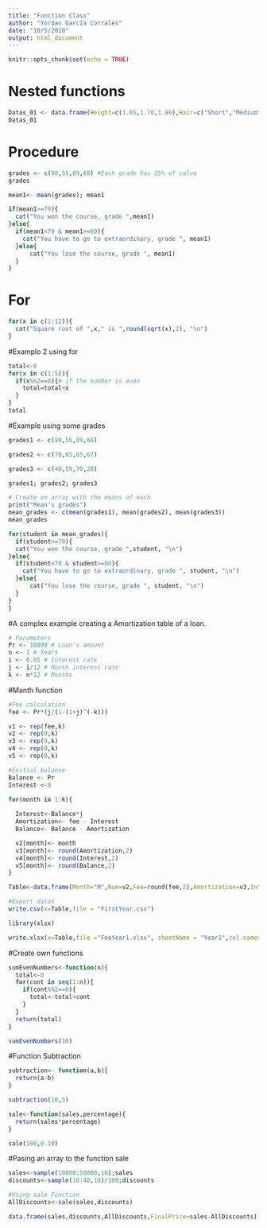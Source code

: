 ---
title: "Function Class"
author: "Yordan García Corrales"
date: "10/5/2020"
output: html_document
---

```{r setup, include=FALSE}
knitr::opts_chunk$set(echo = TRUE)
```

# Nested functions
```{r}
Datas_01 <- data.frame(Height=c(1.65,1.70,1.89),Hair=c("Short","Medium","Large"))
Datas_01
```

# Procedure 
```{r}
grades <- c(90,55,89,68) #Each grade has 25% of value
grades

mean1<- mean(grades); mean1

if(mean1>=70){
  cat("You won the course, grade ",mean1)
}else{
  if(mean1<70 & mean1>=60){
    cat("You have to go to extraordinary, grade ", mean1)
  }else{
      cat("You lose the course, grade ", mean1)
  }
}
```

# For
```{r}
for(x in c(1:12)){
  cat("Square root of ",x," is ",round(sqrt(x),2), "\n")
}
```
#Examplo 2 using for
```{r}
total<-0
for(x in c(1:5)){
  if(x%%2==0){# if the number is even
    total=total+x
  }
}
total
```
#Example using some grades
```{r}
grades1 <- c(90,55,89,68)

grades2 <- c(70,65,65,67)

grades3 <- c(40,59,70,20)

grades1; grades2; grades3

# Create an array with the means of each
print("Mean's grades")
mean_grades <- c(mean(grades1), mean(grades2), mean(grades3))
mean_grades

for(student in mean_grades){
  if(student>=70){
  cat("You won the course, grade ",student, "\n")
}else{
  if(student<70 & student>=60){
    cat("You have to go to extraordinary, grade ", student, "\n")
  }else{
      cat("You lose the course, grade ", student, "\n")
  }
}
}
```
#A complex example creating a Amortization table of a loan.
```{r}

# Parameters
Pr <- 10000 # Loan's amount 
n <- 1 # Years
i <- 0.05 # Interest rate
j <- i/12 # Month interest rate
k <- n*12 # Months
```

#Manth function
```{r}
#Fee calculation
fee <- Pr*(j/(1-(1+j)^(-k)))

v1 <- rep(fee,k)
v2 <- rep(0,k)
v3 <- rep(0,k)
v4 <- rep(0,k)
v5 <- rep(0,k)

#Initial balance
Balance <- Pr
Interest <-0

for(month in 1:k){
  
  Interest<-Balance*j
  Amortization<- fee - Interest
  Balance<- Balance - Amortization

  v2[month]<- month
  v3[month]<- round(Amortization,2)
  v4[month]<- round(Interest,2)
  v5[month]<- round(Balance,2)
}

Table<-data.frame(Month="M",Num=v2,Fee=round(fee,2),Amortization=v3,Interest=v4,Balance=v5)

#Export datas
write.csv(x=Table,file = "FirstYear.csv")

library(xlsx)

write.xlsx(x=Table,file ="FeeYear1.xlsx", sheetName = "Year1",col.names = T,row.names = F)
```

#Create own functions
```{r}
sumEvenNumbers<-function(n){
  total<-0
  for(cont in seq(1:n)){
    if(cont%%2==0){
      total<-total+cont
    }
  }
  return(total)
}

sumEvenNumbers(10)
```

#Function Subtraction
```{r}
subtraction<- function(a,b){
  return(a-b)
}

subtraction(10,5)
```


```{r}
sale<-function(sales,percentage){
  return(sales*percentage)
}

sale(100,0.10)
```

#Pasing an array to the function sale
```{r}
sales<-sample(10000:50000,10);sales
discounts<-sample(10:40,10)/100;discounts

#Using sale Function
AllDiscounts<-sale(sales,discounts)

data.frame(sales,discounts,AllDiscounts,FinalPrice=sales-AllDiscounts)

```

